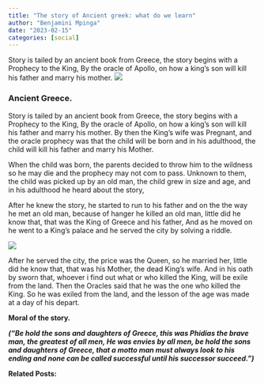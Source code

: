 ```yaml
---
title: "The story of Ancient greek: what do we learn"
author: "Benjamini Mpinga"
date: "2023-02-15"
categories: [social]
---
```


Story is tailed by an ancient book from Greece, the story begins with a Prophecy to the King, By the oracle of Apollo, on how a king's son will kill his father and marry his mother.
![](artface3.jpg)

### Ancient Greece.

Story is tailed by an ancient book from Greece, the story begins with a Prophecy to the King, By the oracle of Apollo, on how a king's son will kill his father and marry his mother. By then the King's wife was Pregnant, and the oracle prophecy was that the child will be born and in his adulthood, the child will kill his father and marry his Mother.

When the child was born, the parents decided to throw him to the wildness so he may die and the prophecy may not com to pass. Unknown to them, the child was picked up by an old man, the child grew in size and age, and in his adulthood he heard about the story,

After he knew the story, he started to run to his father and on the the way he met an old man, because of hanger he killed an old man, little did he know that, that was the King of Greece and his father, And as he moved on he went to a King's palace and he served the city by solving a riddle.

![](artface2.jpg)

After he served the city, the price was the Queen, so he married her, little did he know that, that was his Mother, the dead King's wife. And in his oath by sworn  that, whoever i find out what or who killed the King, will be exile from the land. Then the Oracles said that he was the one who killed the King. So he was exiled from the land, and the lesson of the age was made at a day of his depart.

**Moral of the story.**

***("Be hold the sons and daughters of Greece, this was Phidias the brave man, the greatest of all men, He was envies by all men, be hold the sons and daughters of Greece, that a motto man must always look to his ending and none can be called successful until his successor succeed.")***


**Related Posts:**

